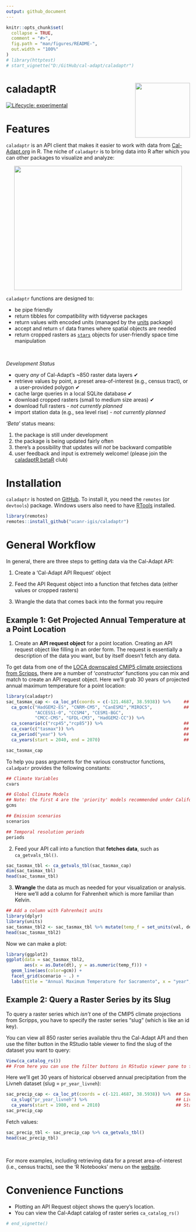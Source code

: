 ```yaml
---
output: github_document
---
```


<!-- README.md is generated from README.Rmd. Please edit that file -->

```r
knitr::opts_chunk$set(
  collapse = TRUE,
  comment = "#>",
  fig.path = "man/figures/README-",
  out.width = "100%"
)
# library(httptest)
# start_vignette("D:/GitHub/cal-adapt/caladaptr")
```

# caladaptR <a href='http://ucanr-igis.github.io/caladaptr'><img src='man/figures/logo.gif' align="right" height="150" /></a>

<!-- badges: start -->
[![Lifecycle: experimental](https://img.shields.io/badge/lifecycle-experimental-orange.svg)](https://www.tidyverse.org/lifecycle/#experimental)
<!-- badges: end -->

# Features

`caladaptr` is an API client that makes it easier to work with data from [Cal-Adapt.org](https://cal-adapt.org/) in R. The niche of `caladaptr` is to bring data into R after which you can other packages to visualize and analyze:

<p align="center"><img src="man/figures/caladaptr_role_460x340x256.png" width="460" height="340"/></p>

`caladaptr` functions are designed to: 

- be pipe friendly 
- return tibbles for compatibility with tidyverse packages
- return values with encoded units (managed by the [units](https://cran.r-project.org/package=units) package)
- accept and return `sf` data frames where spatial objects are needed
- return cropped rasters as [`stars`](https://r-spatial.github.io/stars/) objects for user-friendly space time manipulation

\

*Development Status*

- query *any* of Cal-Adapt's ~850 raster data layers &#10004; 
- retrieve values by point, a preset area-of-interest (e.g., census tract), or a user-provided polygon &#10004;  
- cache large queries in a local SQLite database &#10004;  
- download cropped rasters (small to medium size areas) &#10004;  
- download full rasters - *not currently planned*  
- import station data (e.g., sea level rise) - *not currently planned*

*'Beta'* status means:

1) the package is still under development  
2) the package is being updated fairly often  
3) there's a possibility that updates will *not* be backward compatible  
4) user feedback and input is extremely welcome! (please join the [caladaptR betaR](#caladaptr-betar-club) club)

# Installation

`caladaptr` is hosted on [GitHub](https://github.com/ucanr-igis/caladaptr){target="_blank" rel="noopener"}. To install it, you need the  `remotes` (or `devtools`) package. Windows users also need to have [RTools](https://cran.r-project.org/bin/windows/Rtools/){target="_blank" rel="noopener"} installed.

```r
library(remotes)
remotes::install_github("ucanr-igis/caladaptr")
```

# General Workflow 

In general, there are three steps to getting data via the Cal-Adapt API:

1) Create a 'Cal-Adapt API Request' object

2) Feed the API Request object into a function that fetches data (either values or cropped rasters)

3) Wrangle the data that comes back into the format you require


## Example 1: Get Projected Annual Temperature at a Point Location

1) Create an **API request object** for a point location. Creating an API request object like filling in an order form. The request is essentially a description of the data you want, but by itself doesn't fetch any data. 

To get data from one of the [LOCA downscaled CMIP5 climate projections from Scripps](https://berkeley-gif.github.io/caladapt-docs/data-catalog.html), there are a number of '*constructor*' functions you can mix and match to create an API request object. Here we'll grab 30 years of projected annual maximum temperature for a point location:

```r
library(caladaptr)
sac_tasmax_cap <- ca_loc_pt(coords = c(-121.4687, 38.5938)) %>%     ## specify a location
  ca_gcm(c("HadGEM2-ES", "CNRM-CM5", "CanESM2","MIROC5",            ## select GCM(s)
           "ACCESS1-0", "CCSM4", "CESM1-BGC", 
           "CMCC-CMS", "GFDL-CM3", "HadGEM2-CC")) %>%     
  ca_scenario(c("rcp45","rcp85")) %>%                               ## select emission scenarios(s)
  ca_cvar(c("tasmax")) %>%                                          ## select climate variables
  ca_period("year") %>%                                             ## select a temporal aggregation period
  ca_years(start = 2040, end = 2070)                                ## select start and end dates

sac_tasmax_cap
```

To help you pass arguments for the various constructor functions, `caladpatr` provides the following constants:

```r
## Climate Variables 
cvars

## Global Climate Models
## Note: the first 4 are the 'priority' models recommended under California's 4th Climate Change Assessment.
gcms

## Emission scenarios
scenarios

## Temporal resolution periods
periods
```

2) Feed your API call into a function that **fetches data**, such as `ca_getvals_tbl()`. 

```r
sac_tasmax_tbl <- ca_getvals_tbl(sac_tasmax_cap)
dim(sac_tasmax_tbl)
head(sac_tasmax_tbl)
```

3) **Wrangle** the data as much as needed for your visualization or analysis. Here we'll add a column for Fahrenheit which is more familiar than Kelvin.

```r
## Add a column with Fahrenheit units
library(dplyr)
library(units)
sac_tasmax_tbl2 <- sac_tasmax_tbl %>% mutate(temp_f = set_units(val, degF))
head(sac_tasmax_tbl2)
```

Now we can make a plot:

```r
library(ggplot2)
ggplot(data = sac_tasmax_tbl2, 
       aes(x = as.Date(dt), y = as.numeric(temp_f))) +
  geom_line(aes(color=gcm)) +
  facet_grid(scenario ~ .) +
  labs(title = "Annual Maximum Temperature for Sacramento", x = "year", y = "temp (F)")
```

## Example 2: Query a Raster Series by its Slug

To query a raster series which *isn't* one of the CMIP5 climate projections from Scripps, you have to specify the raster series "slug" (which is like an id key). 

You can view all 850 raster series available thru the Cal-Adapt API and then use the filter button in the RStudio table viewer to find the slug of the dataset you want to query:

```r
View(ca_catalog_rs())
## From here you can use the filter buttons in RStudio viewer pane to find the slug you want.
```

Here we'll get 30 years of historical observed annual precipitation from the Livneh dataset (slug = `pr_year_livneh`):

```r
sac_precip_cap <- ca_loc_pt(coords = c(-121.4687, 38.5938)) %>%  ## Sacramento
  ca_slug("pr_year_livneh") %>%                                  ## Livneh yearly average precipitation historical
  ca_years(start = 1980, end = 2010)                             ## Start and end dates
sac_precip_cap
```

Fetch values:

```r
sac_precip_tbl <- sac_precip_cap %>% ca_getvals_tbl()
head(sac_precip_tbl)
```

\

For more examples, including retrieving data for a preset area-of-interest (i.e., census tracts), see the 'R Notebooks' menu on the [website](https://ucanr-igis.github.io/caladaptr/). 

# Convenience Functions

- Plotting an API Request object shows the query's location.  
- You can view the Cal-Adapt catalog of raster series `ca_catalog_rs()`  

```r
# end_vignette()
```


